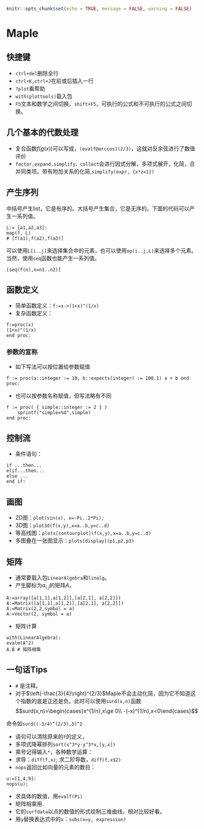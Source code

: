 
```r
knitr::opts_chunk$set(echo = TRUE, message = FALSE, warning = FALSE)
```

# Maple {#Maple}

## 快捷键

- `ctrl+del`删除全行
- `ctrl+K,ctrl+J`在前或后插入一行
- `?plot`看帮助
- `with(plottools)`载入包
- `F5`文本和数学之间切换，`shift+F5`，可执行的公式和不可执行的公式之间切换。

## 几个基本的代数处理

<!-- 通常`simplify,combine,expand,convert`进行化简 -->
- 复合函数$f(g(x))$可以写成，`(evalf@arccos)(2/3)`，这就对反余弦进行了数值评价
- `factor,expand,simplify，collect`会进行因式分解，多项式展开，化简，合并同类项。带有附加关系的化简,`simplify(expr, {x*z=1})`

## 产生序列

中括号产生list，它是有序的。大括号产生集合，它是无序的。下面的代码可以产生一系列值。
```
L:= [a1,a2,a3]:
map(f, L)
# [f(a1),f(a2),f(a3)]
```
可以使用`L[i..j]`来选择集合中的元素，也可以使用`op(i..j,L)`来选择多个元素。当然，使用`seq`函数也能产生一系列值。
```
[seq(f(n),n=n1..n2)]
```
## 函数定义

- 简单函数定义：`f:=x->(1+x)^(1/x)`
- 复杂函数定义：
```
f:=proc(x)
(1+x)^(1/x)
end proc:
```

### 参数的宣称

- 如下写法可以按位置给参数赋值
```
f := proc(a::integer := 10, b::expects(integer) := 100.1) a + b end proc:
```

- 也可以按参数名称赋值，但写法略有不同
```
f := proc( { simple::integer := 2 } )
    sprintf("simple=%d",simple)
end proc:
```

## 控制流

- 条件语句：
```
if ...then...
elif...then...
else ... 
end if:
```

## 画图

- 2D图：`plot(sin(x), x=-Pi..2*Pi);`
- 3D图：`plot3d(f(x,y),x=a..b,y=c..d)`
- 等高线图：`plots[contourplot](f(x,y),x=a..b,y=c..d)`
- 多图叠在一张图显示：`plots[display](p1,p2,p3)`

## 矩阵

- 通常要载入包`LinearAlgebra`和`linalg`。
- 产生脚标为$a_{i,j}$的矩阵$A$。
```
A:=array([a[1,1],a[1,2]],[a[2,1], a[2,2]])
A:=Matrix([a[1,1],a[1,2]],[a[2,1], a[2,2]])
A:=Matrix(2,2,symbol = a)
A:=Vector(2, symbol = a)
```

- 矩阵计算
```
with(LinearAlgebra):
evalm(A^2)
A.B # 矩阵相乘
```


## 一句话Tips

- `#` 是注释。
- 对于$\left(-\frac{3}{4}\right)^{2/3}$Maple不会主动化简，因为它不知道这个指数的底是正还是负。此时可以使用`surd(x,n)`函数
$$surd(x,n)=\begin{cases}x^{1/n},x\ge 0\\ -(-x)^{1/n},x<0\end{cases}$$

命令如`surd((-3/4)^(2/3),3)^2`

- 语句可以清除原来的`f`的定义，
- 多项式降幂排列`sort(x^3*y-y^3*x,[y,x])`
- 乘号记得输入`*`，各种数学运算：
- 求导：`diff(f,x)`; 求二阶导数，`diff(f,x$2)`
- `nops`返回比如向量的元素的数目：
```
u:=[1,4,9]:
nops(u);
```
- 求具体的数值，用`evalf(Pi)`
- 矩阵相乘用`.`
- 它的`surfdata`以点的数值的形式绘制三维曲线，相对比较好看。
- 用`y`替换表达式中的`x`：`subs(x=y, expression)`
